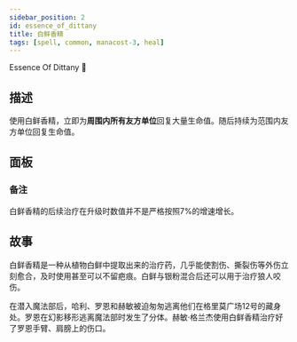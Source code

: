 ```yaml
---
sidebar_position: 2
id: essence_of_dittany
title: 白鲜香精
tags: [spell, common, manacost-3, heal]
---
```


Essence Of Dittany 🌿

<!--truncate-->



<CardBasics cardKey={id}/>


## 描述

使用白鲜香精，立即为**周围内所有友方单位**回复大量生命值。随后持续为范围内友方单位回复生命值。

## 面板


<LevelComponent/>


<CardDynamicTable cardKey={id}/>


<CardComplexTable cardKey={id}/>


### 备注

白鲜香精的后续治疗在升级时数值并不是严格按照7%的增速增长。


## 故事

白鲜香精是一种从植物白鲜中提取出来的治疗药，几乎能使割伤、撕裂伤等外伤立刻愈合，及时使用甚至可以不留疤痕。白鲜与银粉混合后还可以用于治疗狼人咬伤。

在潜入魔法部后，哈利、罗恩和赫敏被迫匆匆逃离他们在格里莫广场12号的藏身处。罗恩在幻影移形逃离魔法部时发生了分体。赫敏·格兰杰使用白鲜香精治疗好了罗恩手臂、肩膀上的伤口。